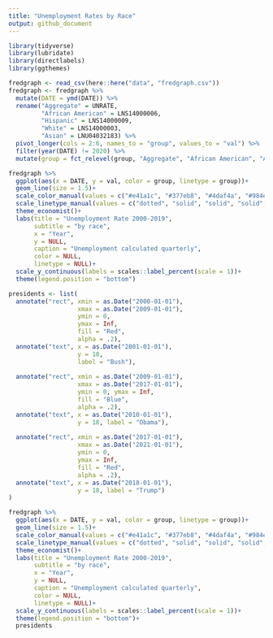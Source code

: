 ```yaml
---
title: "Unemployment Rates by Race"
output: github_document
---
```


```r
library(tidyverse)
library(lubridate)
library(directlabels)
library(ggthemes)
```

```r
fredgraph <- read_csv(here::here("data", "fredgraph.csv"))
fredgraph <- fredgraph %>%
  mutate(DATE = ymd(DATE)) %>% 
  rename("Aggregate" = UNRATE,
         "African American" = LNS14000006,
         "Hispanic" = LNS14000009,
         "White" = LNS14000003,
         "Asian" = LNU04032183) %>% 
  pivot_longer(cols = 2:6, names_to = "group", values_to = "val") %>% 
  filter(year(DATE) != 2020) %>% 
  mutate(group = fct_relevel(group, "Aggregate", "African American", "Asian", "Hispanic", "White"))
```

```r
fredgraph %>% 
  ggplot(aes(x = DATE, y = val, color = group, linetype = group))+
  geom_line(size = 1.5)+
  scale_color_manual(values = c("#e41a1c", "#377eb8", "#4daf4a", "#984ea3", "#ff7f00"))+
  scale_linetype_manual(values = c("dotted", "solid", "solid", "solid", "solid"))+
  theme_economist()+
  labs(title = "Unemployment Rate 2000-2019",
       subtitle = "by race",
       x = "Year",
       y = NULL,
       caption = "Unemployment calculated quarterly",
       color = NULL,
       linetype = NULL)+
  scale_y_continuous(labels = scales::label_percent(scale = 1))+
  theme(legend.position = "bottom")
```

```r
presidents <- list(
  annotate("rect", xmin = as.Date("2000-01-01"),
                   xmax = as.Date("2009-01-01"), 
                   ymin = 0, 
                   ymax = Inf, 
                   fill = "Red", 
                   alpha = .2),
  annotate("text", x = as.Date("2001-01-01"), 
                   y = 18, 
                   label = "Bush"),
  
  annotate("rect", xmin = as.Date("2009-01-01"),
                   xmax = as.Date("2017-01-01"),
                   ymin = 0, ymax = Inf, 
                   fill = "Blue", 
                   alpha = .2),
  annotate("text", x = as.Date("2010-01-01"),
                   y = 18, label = "Obama"),
  
  annotate("rect", xmin = as.Date("2017-01-01"), 
                   xmax = as.Date("2021-01-01"), 
                   ymin = 0, 
                   ymax = Inf,
                   fill = "Red", 
                   alpha = .2),
  annotate("text", x = as.Date("2018-01-01"), 
                   y = 18, label = "Trump")
)
```

```r
fredgraph %>% 
  ggplot(aes(x = DATE, y = val, color = group, linetype = group))+
  geom_line(size = 1.5)+
  scale_color_manual(values = c("#e41a1c", "#377eb8", "#4daf4a", "#984ea3", "#ff7f00"))+
  scale_linetype_manual(values = c("dotted", "solid", "solid", "solid", "solid"))+
  theme_economist()+
  labs(title = "Unemployment Rate 2000-2019",
       subtitle = "by race",
       x = "Year",
       y = NULL,
       caption = "Unemployment calculated quarterly",
       color = NULL,
       linetype = NULL)+
  scale_y_continuous(labels = scales::label_percent(scale = 1))+
  theme(legend.position = "bottom")+
  presidents
```

